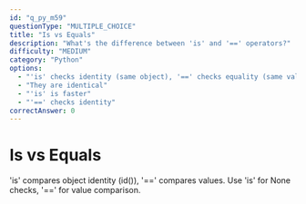 ```yaml
---
id: "q_py_m59"
questionType: "MULTIPLE_CHOICE"
title: "Is vs Equals"
description: "What's the difference between 'is' and '==' operators?"
difficulty: "MEDIUM"
category: "Python"
options:
  - "'is' checks identity (same object), '==' checks equality (same value)"
  - "They are identical"
  - "'is' is faster"
  - "'==' checks identity"
correctAnswer: 0
---
```


# Is vs Equals

'is' compares object identity (id()), '==' compares values. Use 'is' for None checks, '==' for value comparison.
